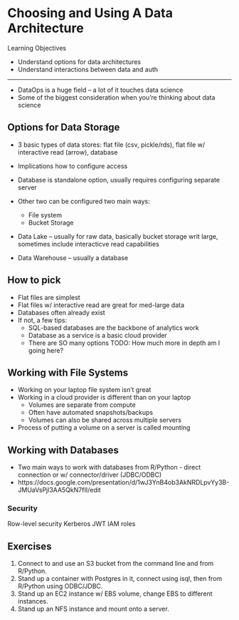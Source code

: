 # Choosing and Using A Data Architecture

Learning Objectives

* Understand options for data architectures
* Understand interactions between data and auth

---

* DataOps is a huge field -- a lot of it touches data science
* Some of the biggest consideration when you're thinking about data science

## Options for Data Storage

* 3 basic types of data stores: flat file (csv, pickle/rds), flat file w/ interactive read (arrow), database
* Implications how to configure access

* Database is standalone option, usually requires configuring separate server
* Other two can be configured two main ways:
  * File system
  * Bucket Storage
  
* Data Lake -- usually for raw data, basically bucket storage writ large, sometimes include interacticve read capabilities
* Data Warehouse -- usually a database

## How to pick
* Flat files are simplest
* Flat files w/ interactive read are great for med-large data
* Databases often already exist
* If not, a few tips:
  * SQL-based databases are the backbone of analytics work
  * Database as a service is a basic cloud provider
  * There are SO many options
  TODO: How much more in depth am I going here?

## Working with File Systems

* Working on your laptop file system isn't great
* Working in a cloud provider is different than on your laptop
  * Volumes are separate from compute
  * Often have automated snapshots/backups
  * Volumes can also be shared across multiple servers
* Process of putting a volume on a server is called mounting

## Working with Databases

* Two main ways to work with databases from R/Python - direct connection or w/ connector/driver (JDBC/ODBC)
* https://docs.google.com/presentation/d/1wJ3YnB4ob3AkNRDLpvYy3B-JMUaVsPjl3AA5QkN7fII/edit

### Security

Row-level security
Kerberos
JWT
IAM roles

## Exercises
1. Connect to and use an S3 bucket from the command line and from R/Python.
2. Stand up a container with Postgres in it, connect using isql, then from R/Python using ODBC/JDBC.
3. Stand up an EC2 instance w/ EBS volume, change EBS to different instances.
4. Stand up an NFS instance and mount onto a server.

